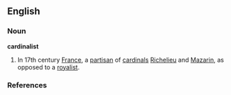 ==English==

===Noun===
'''cardinalist'''

# In 17th century [[France]], a [[partisan]] of [[cardinals]] [[w:Armand Jean du Plessis, Cardinal Richelieu|Richelieu]] and [[w:Jules Cardinal Mazarin|Mazarin]], as opposed to a [[royalist]].

===References===
{{Nuttall}}